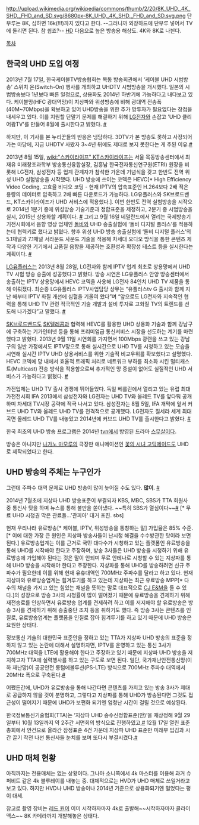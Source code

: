 http://upload.wikimedia.org/wikipedia/commons/thumb/2/20/8K_UHD,_4K_SHD,_FHD_and_SD.svg/8680px-8K_UHD,_4K_SHD,_FHD_and_SD.svg.png
단부루는 8K, 심하면 16k(!!!)까지 있다고 한다.
--그러니까 외장하드에 단부루 넣어서 TV에 돌리면 된다. 참 쉽죠?--
[[HD]] 다음으로 높은 방송용 해상도. 4K와 8K로 나뉜다.

[[목차]]
== 한국의 UHD 도입 여정 ==
2013년 7월 17일, 한국케이블TV방송협회는 목동 방송회관에서 ‘케이블 UHD 시범방송’ 스위치 온(Switch-On) 행사를 개최하고 UHDTV 시범방송을 개시했다. 일본의 시범방송보다 1년보다 빠른 일정으로, 상용화도 2014년 하반기에 가능하다고 내다보고 있다. 케이블망(HFC 광대역망)이 지상파와 위성방송에 비해 광대역 전송폭(40M~70Mbps)을 확보하고 있어 UHD방송을 위한 추가 망투자가 필요없다는 장점을 내세우고 있다. 이를 지원할 단말기 문제를 해결하기 위해 [[LG전자]]와 손잡고 'UHD 클리어쾀TV'를 만들어 8월에 출시한다고 밝혔다. [http://www.edaily.co.kr/news/NewsRead.edy?newsid=02706006602875504&SCD=JE31&DCD=A00503 #]

하지만, 이 기사를 본 누리꾼들의 반응은 냉담하다. 3DTV가 본 방송도 못하고 사장되어 가는 마당에, 지금 UHDTV 사봤자 3~4년 뒤에도 제대로 보지 못한다는 게 주된 이유.[http://media.daum.net/digital/newsview?rMode=list&cSortKey=depth&allComment=T&newsid=20130717165108659 #]

2013년 8월 15일, [[wiki:"스카이라이프" KT스카이라이프]]는 서울 목동방송센터에서 최재유 미래창조과학부 방송통신융합실장, 김흥남 한국전자통신연구원(ETRI) 원장을 비롯해 LG전자, 삼성전자 등 업계 관계자가 참석한 가운데 기념식을 갖고 한반도 전역 위성 UHD 실험방송을 시작했다. UHD 방송에 쓰이는 코덱은 HEVC[* High Efficiency Video Coding, 고효율 비디오 코딩 - 현재 IPTV의 압축표준인 H.264보다 2배 적은 용량의 데이터로 압축하고 2배 빠른 다운로드가 가능하다. LG유플러스와 SK브로드밴드, KT스카이라이프가 UHD 서비스에 적용했다.]. 이번 한반도 전역 실험방송을 시작으로 2014년 1분기 중에 위성방송 기술기준과 정합표준을 제정하고, 2분기 중 시범방송을 실시, 2015년 상용화할 계획이다. [http://biz.chosun.com/site/data/html_dir/2013/08/16/2013081601846.html #] 그리고 9월 16일 네덜란드에서 열리는 국제방송기기전시회에서 음향 영상 업체인 [[돌비]]와 UHD 송출실험에 ‘돌비 디지털 플러스’를 적용하는데 협력키로 했다고 밝혔다. 향후 위성 UHD 방송 송출실험에 ‘돌비 디지털 플러스’의 5.1채널과 7.1채널 서라운드 사운드 기술을 적용해 차세대 오디오 방식을 통한 콘텐츠 제작과 다양한 기기에서 고품질 음향을 제공하는 호환성과 확장성 테스트 등을 실시한다는 계획이다. [http://www.zdnet.co.kr/news/news_view.asp?artice_id=20130916101211 #]

[[LG유플러스]]는 2013년 8월 28일, LG전자와 함께 IPTV 업계 최초로 상용망에서 UHD TV 시험 방송 송출에 성공했다고 밝혔다. 방송 시연은 LG유플러스 안양 방송센터에서 송출하는 IPTV 상용망에서 HEVC 코덱을 사용해 LG전자 84인치 UHD TV 제품을 통해 이뤄졌다. 최순종 LG유플러스 IPTV사업담당 상무는 “유플러스tv G 출시와 함께 지난 해부터 IPTV 화질 개선에 심혈을 기울여 왔다”며 “앞으로도 LG전자와 지속적인 협력을 통해 UHD TV 관련 적극적인 기술 개발과 설비 투자로 고화질 TV의 트렌드를 선도해 나가겠다”고 말했다. [http://www.zdnet.co.kr/ArticleView.asp?artice_id=20130828091245 #]

[[SK브로드밴드]]도 [[SK텔레콤]]과 협력해 HEVC를 활용한 UHD 상용화 기술과 함께 강남구에 구축하는 기가인터넷 등을 통해 프리미엄급 통신서비스 시장을 선도하는 계기를 마련했다고 밝혔다. 2013년 9월 11일 시연회를 가지면서 100Mbps 광랜을 쓰고 있는 강남구의 일반 가정에서도 IPTV망으로 통해 실시간으로 UHD TV를 시청하고 있는 모습을 시연해 실시간 IPTV UHD 상용서비스를 위한 기술적 비교우위를 확보했다고 설명했다. HEVC 코덱에 망 내에서 효율적 트래픽 처리로 네트워크 부하를 최소화 시킨 멀티캐스트(Multicast) 전송 방식을 적용함으로써 추가적인 망 증설이 없어도 실질적인 UHD 서비스가 가능하다고 밝혔다. [http://blog.skbroadband.com/802 #]

가전업체는 UHD TV 출시 경쟁에 뛰어들었다. 독일 베를린에서 열리고 있는 유럽 최대 가전전시회 IFA 2013에서 삼성전자와 LG전자는 UHD TV와 올레드 TV를 앞다퉈 공개하며 차세대 TV시장 공략에 적극 나서고 있다. 삼성전자는 8월 5일, IFA 개막에 앞서 커브드 UHD TV와 올레드 UHD TV를 전격적으로 공개했다. LG전자도 질세라 세계 최대 곡면 올레드 UHD TV를 내놓았고 2014년에 커브드 UHD TV를 출시한다고 밝혔다. [http://news.sportsseoul.com/read/economy/1235555.htm #]

한국 최초의 UHD 방송 프로그램은 2014년 [[tvn]]에서 방영된 드라마 [[스무살]]이다.

방송은 아니지만 [[나가노 마모루]]의 극장판 애니메이션인 [[꽃의 시녀 고딕메이드]]도 UHD로 제작되었다고 한다.

== UHD 방송의 주체는 누구인가 ==

그런데 주파수 대역 문제로 UHD 방송이 많이 늦어질 수도 있다. '''많이'''. [http://www.mediaus.co.kr/news/articleView.html?idxno=41717 #]

2014년 7월초에 지상파 UHD 방송표준이 부결되자 KBS, MBC, SBS가 TTA 회원사 중 통신사 탓을 하며 뉴스를 통해 불만을 쏟아냈다. ~~특히 SBS가 열심이다~~[http://m.news.naver.com/memoRankingRead.nhn?oid=055&aid=0000281419&sid1=105&date=20140707&ntype=MEMORANKING #] [* 무료 UHD 시청권 막은 관료들…'관피아' 대거 포진. sbs]

현재 우리나라 유료방송[* 케이블, IPTV, 위성방송을 통칭하는 말] 가입율은 85% 수준.[* 이에 대한 가장 큰 원인은 지상파 방송사들이 난시청 해결을 수수방관한 탓이라 보면 된다.] 유료방송업계는 이를 근거로 국민 대다수가 시청하고 있는 플랫폼인 유료방송을 통해 UHD를 시작해야 한다고 주장하며, 방송 3사들은 UHD 방송을 시청하기 위해 유료방송에 가입해야 된다는 것은 말이 안되며 무료 안테나로 시청할 수 있는 지상파를 통해 UHD 방송을 시작해야 한다고 주장한다. 지상파를 통해 UHD를 방송하려면 신규 주파수가 필요한데 이를 위해 현재 유휴대역인 700MHz 주파수를 달라고 하고 있다. 현재 지상파와 유료방송업계는 힘겨루기를 하고 있는데 지상파는 최근 유료방송 MPP[* 다수의 채널을 가지고 있는 힘있는 채널을 뜻하는 말로 대표적으로 [[CJ E&M]]을 들 수 있다.]의 성장으로 방송 3사의 시청률이 많이 떨어졌기 때문에 유료방송을 견제하기 위해 재전송료를 인상하면서 유료방송 업계를 견제하려 하고 이를 저지해야 할 유료방송은 방송 3사를 견제하기 위해 송출중단 조치 등을 취하기도 했다. 즉 방송 3사는 콘텐츠를 인질로, 유료방송업계는 플랫폼을 인질로 잡아 힘겨루기를 하고 있기 때문에 UHD 방송은 요원한 상태다. 

정보통신 기술의 대한민국 표준안을 정하고 있는 TTA가 지상파 UHD 방송의 표준을 정하지 않고 있는 논란에 대해서 설명하자면, IPTV를 운영하고 있는 통신 3사가 700MHz 대역을 LTE에 활용해야 한다고 주장하고 있기 때문에 지상파 UHD 방송을 저지하고자 TTA에 실력행사를 하고 있는 구도로 보면 된다.
일단, 국가재난안전통신망(이하 재난망)이 공공안전 롱텀에볼루션(PS-LTE) 방식으로 700MHz 주파수 대역에서 20MHz 폭으로 구축된다.[http://tech.kobeta.com/news/articleView.html?idxno=5670 #]

어쨌든간에, UHD가 유료방송을 통해 나간다면 콘텐츠를 가지고 있는 방송 3사가 제대로 공급하지 않을 것이 분명하고, 그렇다고 지상파를 통해 UHD가 방송된다면 그것도 접근성이 떨어지기 때문에 UHD가 보편화 되기엔 엄청난 시간이 걸릴 것으로 예상된다.

한국정보통신기술협회(TTA)는 ‘지상파 UHD 송수신정합표준(안)’을 재상정해 9월 29일부터 10월 13일까지 약 2주간 서면회의 방식으로 진행하였고,[http://tech.kobeta.com/news/articleView.html?idxno=5883 #] 12월 17일 열린 표준총회에서 안건으로 올라간 잠정표준 4건 가운데 지상파 UHD 표준만 미래부 입김과 시간 끌기 작전 나선 통신사들 눈치를 보며 또다시 부결시켰다.[http://tech.kobeta.com/news/articleView.html?idxno=6240 #]
== UHD 매체 현황 ==
아직까지는 전용매체는 없는 상황이다. 그나마 소니쪽에서 4k 마스터를 이용해 과거 슈퍼비트 같은 4k 블루레이를 내놓는 중. 대체적으로는 HVD가 UHD 매체로 쓰일거라고 보고 있다. 하지만 HVD나 UHD 방송이나 2014년 기준으로 상용화되기엔 멀었다는 평이 대세.

참고로 촬영 장비는 [[레드 원]]이 이미 시작하자마자 4k로 출발해~~시작하자마자 클라이맥스~~ 8K 카메라까지 개발해놓은 상태다.

